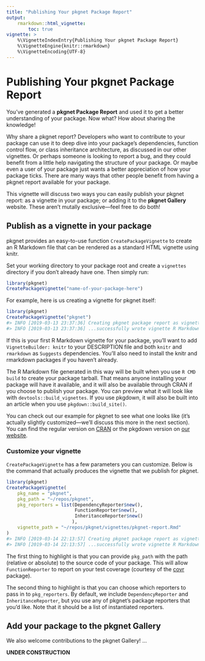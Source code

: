```yaml
---
title: "Publishing Your pkgnet Package Report"
output: 
    rmarkdown::html_vignette:
        toc: true
vignette: >
    %\VignetteIndexEntry{Publishing Your pkgnet Package Report}
    %\VignetteEngine{knitr::rmarkdown}
    %\VignetteEncoding{UTF-8}
---
```


# Publishing Your pkgnet Package Report

You've generated a **pkgnet Package Report** and used it to get a better understanding of your package. Now what? How about sharing the knowledge!

Why share a pkgnet report? Developers who want to contribute to your package can use it to deep dive into your package's dependencies, function control flow, or class inheritance architecture, as discussed in our other vignettes. Or perhaps someone is looking to report a bug, and they could benefit from a little help navigating the structure of your package. Or maybe even a user of your package just wants a better appreciation of how your package ticks. There are many ways that other people benefit from having a pkgnet report available for your package. 

This vignette will discuss two ways you can easily publish your pkgnet report: as a vignette in your package; or adding it to the **pkgnet Gallery** website. These aren't mutally exclusive---feel free to do both!

## Publish as a vignette in your package

pkgnet provides an easy-to-use function `CreatePackageVignette` to create an R Markdown file that can be rendered as a standard HTML vignette using knitr. 

Set your working directory to your package root and create a `vignettes` directory if you don't already have one. Then simply run:

```r
library(pkgnet)
CreatePackageVignette("name-of-your-package-here")
```

For example, here is us creating a vignette for pkgnet itself:

```r
library(pkgnet)
CreatePackageVignette("pkgnet")
#> INFO [2019-03-13 23:37:36] Creating pkgnet package report as vignette for pkgnet...
#> INFO [2019-03-13 23:37:36] ...successfully wrote vignette R Markdown file to /Users/jqi/repos/pkgnet/vignettes/pkgnet-report.Rmd
```

If this is your first R Markdown vignette for your package, you'll want to add `VignetteBuilder: knitr` to your DESCRIPTION file and both `knitr` and `rmarkdown` as `Suggests` dependencies. You'll also need to install the knitr and rmarkdown packages if you haven't already. 

The R Markdown file generated in this way will be built when you use `R CMD build` to create your package tarball. That means anyone installing your package will have it available, and it will also be available through CRAN if you choose to publish your package. You can preview what it will look like with `devtools::build_vignettes`. If you use pkgdown, it will also be built into an article when you use `pkgdown::build_site()`. 

You can check out our example for pkgnet to see what one looks like (it's actually slightly customized---we'll discuss this more in the next section). You can find the regular version on [CRAN](https://cran.r-project.org/web/packages/pkgnet/vignettes/pkgnet-report.html) or the pkgdown version on [our website](https://uptakeopensource.github.io/pkgnet/articles/pkgnet-report.html). 

### Customize your vignette

`CreatePackageVignette` has a few parameters you can customize. Below is the command that actually produces the vignette that we publish for pkgnet.

```r
library(pkgnet)
CreatePackageVignette(
    pkg_name = "pkgnet", 
    pkg_path = "~/repos/pkgnet", 
    pkg_reporters = list(DependencyReporter$new(), 
                         FunctionReporter$new(),
                         InheritanceReporter$new()
                        ), 
    vignette_path = "~/repos/pkgnet/vignettes/pkgnet-report.Rmd"
)
#> INFO [2019-03-14 22:13:57] Creating pkgnet package report as vignette for pkgnet...
#> INFO [2019-03-14 22:13:57] ...successfully wrote vignette R Markdown file to /Users/jqi/repos/pkgnet/vignettes/pkgnet-report.Rmd
```

The first thing to highlight is that you can provide `pkg_path` with the path (relative or absolute) to the source code of your package. This will allow `FunctionReporter` to report on your test coverage (courtesy of the [covr](https://covr.r-lib.org/) package). 

The second thing to highlight is that you can choose which reporters to pass in to `pkg_reporters`. By default, we include `DependencyReporter` and `InheritanceReporter`, but you use any of pkgnet's package reporters that you'd like. Note that it should be a list of instantiated reporters. 

## Add your package to the pkgnet Gallery

We also welcome contributions to the pkgnet Gallery! ...

**UNDER CONSTRUCTION**
